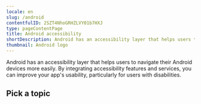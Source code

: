 ```yaml
---
locale: en
slug: /android
contentfulID: 2SZT4NhoGRHZLVY01b7HXJ
type: pageContentPage
title: Android accessibility
shortDescription: Android has an accessibility layer that helps users to navigate their Android devices more easily. By integrating accessibility features, you can improve your app's usability, particularly for users with disabilities.
thumbnail: Android logo
---
```


Android has an accessibility layer that helps users to navigate their Android devices more easily. By integrating accessibility features and services, you can improve your app's usability, particularly for users with disabilities.

## Pick a topic

<LinkList title="List of Android accessibility topics" isHighlighted={true}>
  <LinkListItem url="/en/docs/android/samples" title="Browse Android code samples" pageTitle="Android accessibility code samples" shortDescription="Browse code samples to learn how to build more accessible Android apps." icon="/img/light/code.svg" iconAlt="Code icon"/>
  <LinkListItem url="/en/docs/android/features" title="Learn about Android accessibility features" pageTitle="Android accessibility features" shortDescription="Learn about the accessibility features that are offered by Android." icon="/img/light/features.svg" iconAlt="Features icon"/>
</LinkList>